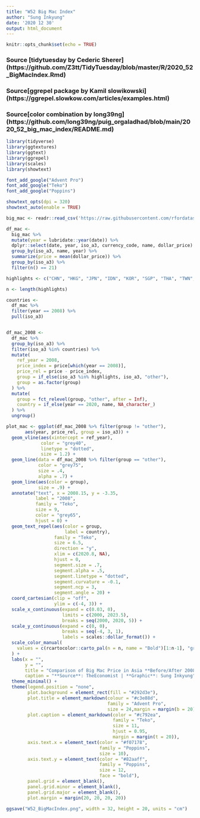 ```yaml
---
title: "W52 Big Mac Index"
author: "Sung Inkyung"
date: '2020 12 30'
output: html_document
---
```


```r
knitr::opts_chunk$set(echo = TRUE)
```
### Source [tidytuesday by Cederic Sherer] (https://github.com/Z3tt/TidyTuesday/blob/master/R/2020_52_BigMacIndex.Rmd)
### Source[ggrepel package by Kamil slowikowski] (https://ggrepel.slowkow.com/articles/examples.html)
### Source[color combination by long39ng] (https://github.com/long39ng/puig_orgaladhad/blob/main/2020_52_big_mac_index/README.md)
```r
library(tidyverse)
library(ggtextures)
library(ggtext)
library(ggrepel)
library(scales)
library(showtext)

font_add_google("Advent Pro")
font_add_google("Teko")
font_add_google("Poppins")

showtext_opts(dpi = 320)
showtext_auto(enable = TRUE)
```

```r
big_mac <- readr::read_csv('https://raw.githubusercontent.com/rfordatascience/tidytuesday/master/data/2020/2020-12-22/big-mac.csv')
```

```r
df_mac <- 
  big_mac %>% 
  mutate(year = lubridate::year(date)) %>% 
  dplyr::select(date, year, iso_a3, currency_code, name, dollar_price) %>% 
  group_by(iso_a3, name, year) %>%  
  summarize(price = mean(dollar_price)) %>% 
  group_by(iso_a3) %>% 
  filter(n() == 21)

highlights <- c("CHN", "HKG", "JPN", "IDN", "KOR", "SGP", "THA", "TWN", "RUS", "MYS", "USA")

n <- length(highlights)

countries <- 
  df_mac %>% 
  filter(year == 2008) %>% 
  pull(iso_a3)


df_mac_2008 <- 
  df_mac %>% 
  group_by(iso_a3) %>%
  filter(iso_a3 %in% countries) %>% 
  mutate(
    ref_year = 2008,
    price_index = price[which(year == 2008)],
    price_rel = price - price_index,
    group = if_else(iso_a3 %in% highlights, iso_a3, "other"),
    group = as.factor(group)
  ) %>% 
  mutate(
    group = fct_relevel(group, "other", after = Inf),
    country = if_else(year == 2020, name, NA_character_)
  ) %>% 
  ungroup() 

```


```r
plot_mac <- ggplot(df_mac_2008 %>% filter(group != "other"), 
       aes(year, price_rel, group = iso_a3)) + 
  geom_vline(aes(xintercept = ref_year), 
             color = "grey40",
             linetype = "dotted",
             size = 1.2) +
  geom_line(data = df_mac_2008 %>% filter(group == "other"),
            color = "grey75",
            size = .4,
            alpha = .7) +
  geom_line(aes(color = group),
            size = .9) +
  annotate("text", x = 2008.15, y = -3.35, 
           label = "2008",
           family = "Teko",
           size = 9,
           color = "grey65",
           hjust = 0) +
  geom_text_repel(aes(color = group,
                      label = country),
                  family = "Teko",
                  size = 6.5,
                  direction = "y",
                  xlim = c(2020.8, NA),
                  hjust = 0,
                  segment.size = .7,
                  segment.alpha = .5,
                  segment.linetype = "dotted",
                  segment.curvature = -0.1,
                  segment.ncp = 3,
                  segment.angle = 20) +
  coord_cartesian(clip = "off",
                  ylim = c(-4, 3)) +
  scale_x_continuous(expand = c(0.03, 0),
                     limits = c(2000, 2023.5), 
                     breaks = seq(2000, 2020, 5)) +
  scale_y_continuous(expand = c(0, 0),
                     breaks = seq(-4, 3, 1),
                     labels = scales::dollar_format()) +
  scale_color_manual(
    values = c(rcartocolor::carto_pal(n = n, name = "Bold")[1:n-1], "grey50")
  ) +
  labs(x = "",
       y = "",
       title = "Comparison of Big Mac Price in Asia **Before/After 2008** Financial Crisis Year",
       caption = "**Source**: TheEconomist | **Graphic**: Sung Inkyung") +
  theme_minimal() +
  theme(legend.position = "none",
        plot.background = element_rect(fill = "#292d3e"),
        plot.title = element_markdown(colour = "#c3e88d",
                                      family = "Advent Pro",
                                      size = 24,margin = margin(b = 20)),
        plot.caption = element_markdown(color = "#c792ea",
                                        family = "Teko",
                                        size = 11,
                                        hjust = 0.95,
                                        margin = margin(t = 20)),
        axis.text.x = element_text(color = "#f07178",
                                   family = "Poppins",
                                   size = 10),
        axis.text.y = element_text(color = "#82aaff",
                                   family = "Poppins",
                                   size = 12,
                                   face = "bold"),
        panel.grid = element_blank(),
        panel.grid.minor = element_blank(),
        panel.grid.major = element_blank(),
        plot.margin = margin(20, 20, 20, 20))

ggsave("W52_BigMacIndex.png", width = 32, height = 20, units = "cm")
```


